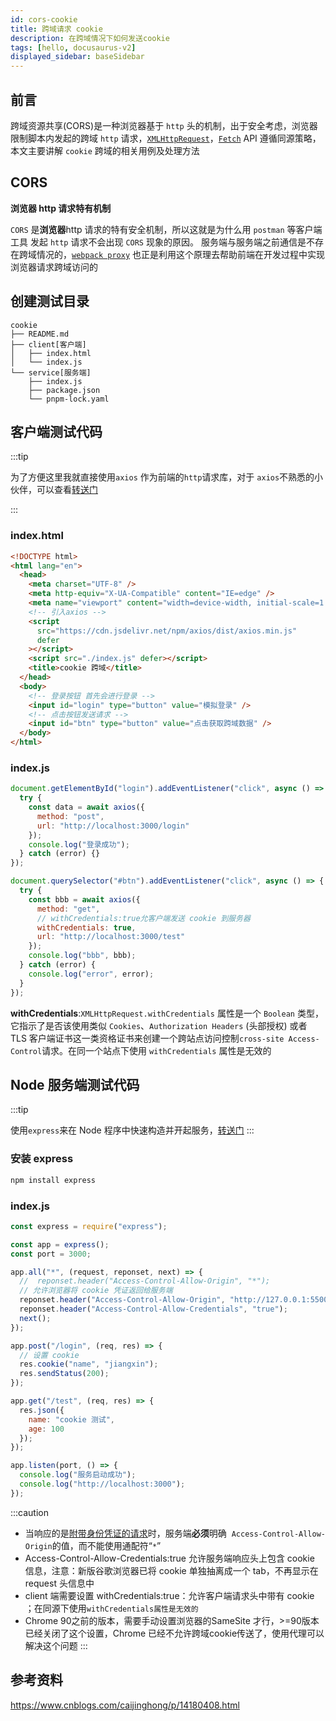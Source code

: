 ```yaml
---
id: cors-cookie
title: 跨域请求 cookie
description: 在跨域情况下如何发送cookie
tags: [hello, docusaurus-v2]
displayed_sidebar: baseSidebar
---
```

## 前言
跨域资源共享(CORS)是一种浏览器基于 `http` 头的机制，出于安全考虑，浏览器限制脚本内发起的跨域 `http` 请求，[`XMLHttpRequest`](https://developer.mozilla.org/zh-CN/docs/Web/API/XMLHttpRequest)，[`Fetch`](https://developer.mozilla.org/zh-CN/docs/Web/API/Fetch_API/Basic_concepts) API 遵循同源策略，本文主要讲解 `cookie` 跨域的相关用例及处理方法

## CORS
**浏览器 http 请求特有机制**

`CORS` 是**浏览器**http 请求的特有安全机制，所以这就是为什么用 `postman` 等客户端工具 发起 `http` 请求不会出现 `CORS` 现象的原因。
服务端与服务端之前通信是不存在跨域情况的，[`webpack proxy`](https://webpack.docschina.org/configuration/dev-server/#devserverproxy) 也正是利用这个原理去帮助前端在开发过程中实现浏览器请求跨域访问的

## 创建测试目录

```
cookie
├── README.md
├── client[客户端]
│   ├── index.html
│   └── index.js
└── service[服务端]
    ├── index.js
    ├── package.json
    └── pnpm-lock.yaml
```

## 客户端测试代码

:::tip

为了方便这里我就直接使用`axios` 作为前端的`http`请求库，对于 `axios`不熟悉的小伙伴，可以查看[转送门](https://axios-http.com/docs/intro)

:::

### index.html

```html showLineNumbers
<!DOCTYPE html>
<html lang="en">
  <head>
    <meta charset="UTF-8" />
    <meta http-equiv="X-UA-Compatible" content="IE=edge" />
    <meta name="viewport" content="width=device-width, initial-scale=1.0" />
    <!-- 引入axios -->
    <script
      src="https://cdn.jsdelivr.net/npm/axios/dist/axios.min.js"
      defer
    ></script>
    <script src="./index.js" defer></script>
    <title>cookie 跨域</title>
  </head>
  <body>
    <!-- 登录按钮 首先会进行登录 -->
    <input id="login" type="button" value="模拟登录" />
    <!-- 点击按钮发送请求 -->
    <input id="btn" type="button" value="点击获取跨域数据" />
  </body>
</html>
```

### index.js

```js {16} showLineNumbers
document.getElementById("login").addEventListener("click", async () => {
  try {
    const data = await axios({
      method: "post",
      url: "http://localhost:3000/login"
    });
    console.log("登录成功");
  } catch (error) {}
});

document.querySelector("#btn").addEventListener("click", async () => {
  try {
    const bbb = await axios({
      method: "get",
      // withCredentials:true允客户端发送 cookie 到服务器
      withCredentials: true,
      url: "http://localhost:3000/test"
    });
    console.log("bbb", bbb);
  } catch (error) {
    console.log("error", error);
  }
});
```

**withCredentials**:`XMLHttpRequest.withCredentials` 属性是一个 `Boolean` 类型，它指示了是否该使用类似 `Cookies`、`Authorization Headers` (头部授权) 或者 TLS 客户端证书这一类资格证书来创建一个跨站点访问控制`cross-site Access-Control`请求。在同一个站点下使用 `withCredentials` 属性是无效的

## Node 服务端测试代码

:::tip

使用`express`来在 Node 程序中快速构造并开起服务，[转送门](https://www.expressjs.com.cn/starter/hello-world.html)
:::

### 安装 express

```bash npm2yarn
npm install express
```

### index.js

```js {9,10,16,17} showLineNumbers
const express = require("express");

const app = express();
const port = 3000;

app.all("*", (request, reponset, next) => {
  //  reponset.header("Access-Control-Allow-Origin", "*");
  // 允许浏览器将 cookie 凭证返回给服务端
  reponset.header("Access-Control-Allow-Origin", "http://127.0.0.1:5500");
  reponset.header("Access-Control-Allow-Credentials", "true");
  next();
});

app.post("/login", (req, res) => {
  // 设置 cookie
  res.cookie("name", "jiangxin");
  res.sendStatus(200);
});

app.get("/test", (req, res) => {
  res.json({
    name: "cookie 测试",
    age: 100
  });
});

app.listen(port, () => {
  console.log("服务启动成功");
  console.log("http://localhost:3000");
});
```

:::caution

- 当响应的是[附带身份凭证的请求](https://developer.mozilla.org/zh-CN/docs/Web/HTTP/CORS#%E9%99%84%E5%B8%A6%E8%BA%AB%E4%BB%BD%E5%87%AD%E8%AF%81%E7%9A%84%E8%AF%B7%E6%B1%82)时，服务端**必须**明确  `Access-Control-Allow-Origin`的值，而不能使用通配符“`*`”
- Access-Control-Allow-Credentials:true 允许服务端响应头上包含 cookie 信息，注意：新版谷歌浏览器已将 cookie 单独抽离成一个 tab，不再显示在 request 头信息中
- client 端需要设置 withCredentials:true：允许客户端请求头中带有 cookie ；在同源下使用`withCredentials属性是无效的`
- Chrome 90之前的版本，需要手动设置浏览器的SameSite 才行，>=90版本已经关闭了这个设置，Chrome 已经不允许跨域cookie传送了，使用代理可以解决这个问题
:::

## 参考资料

https://www.cnblogs.com/caijinghong/p/14180408.html


